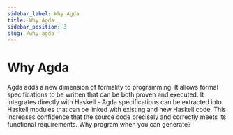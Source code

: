 ```yaml
---
sidebar_label: Why Agda
title: Why Agda
sidebar_position: 3
slug: /why-agda
---
```


# Why Agda

Agda adds a new dimension of formality to programming.  It allows formal specifications to be written that can be
both proven and executed.  It integrates directly with Haskell - Agda specifications can be extracted into Haskell
modules that can be linked with existing and new Haskell code.  This increases confidence that the source code
precisely and correctly meets its functional requirements.  Why program when you can generate?
